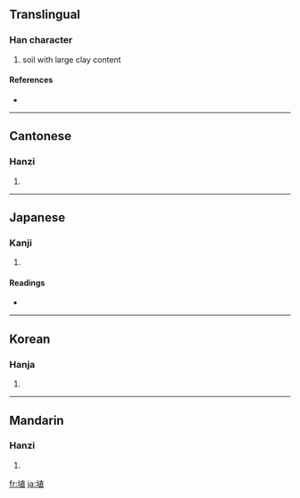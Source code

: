 ==Translingual==

===Han character===
{{Han char|rn=32|rad=土|as=08|sn=11|four=4411<sub>6</sub>|canj=土十月一 (GJBM)}}

# soil with large clay content

====References====
* {{Han ref|kx=0231.050|dkj=05188|dj=0467.100|hdz=10450.030|uh=57F4|ud=22516|bh=D4B2|bd=54450}}

----

==Cantonese==

===Hanzi===
{{yue-hanzi|jyut=|y=jik6}}

# {{defn|Cantonese}}

----

==Japanese==

===Kanji===
{{ja-kanji|grade=|rs=土08}}

# {{defn|Japanese}}

====Readings====
* {{ja-readings|on=[[しょく]] (shoku)|kun=[[はに]] (hani)}}

----

==Korean==

===Hanja===
{{ko-hanja|hangeul=[[식]], [[치]]|rv=sik, chi|mr=sik, ch'i}}

# {{defn|Korean}}

----

==Mandarin==

===Hanzi===
{{cmn-hanzi|pin=[[zhí]] ([[zhi2]])|wg=chih<sup>2</sup>}}

# {{defn|Mandarin}}

[[fr:埴]]
[[ja:埴]]